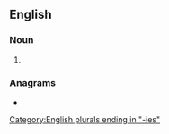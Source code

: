 ==English==

===Noun===
{{head|en|noun plural form}}

# {{plural of|patency|lang=en}}

===Anagrams===
* {{anagrams|en|patiences|pectinase}}

[[Category:English plurals ending in "-ies"]]